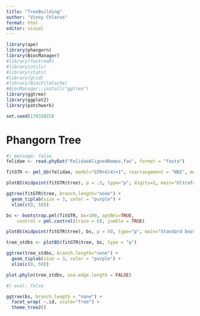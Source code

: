 ```yaml
---
title: "TreeBuilding"
author: "Vinny Chloros"
format: html
editor: visual
---
```


```r
library(ape)
library(phangorn)
library(BiocManager)
#library(fastreeR)
#library(utils)
#library(stats)
#library(grid)
#library(BiocFileCache)
#BiocManager::install("ggtree")
library(ggtree)
library(ggplot2)
library(patchwork)

set.seed(17032025)
```

# Phangorn Tree

```r
#| message: false
felidae <- read.phyDat("FelidaeAlignedNames.fas", format = "fasta")

fitGTR <- pml_bb(felidae, model="GTR+G(4)+I", rearrangement = "NNI", method = "ultrametric")
```

```r
plotBS(midpoint(fitGTR$tree), p = .5, type="p", digits=2, main="Ultrafast bootstrap")
```

```r
ggtree(fitGTR$tree, branch.length="none") +
  geom_tiplab(size = 3, color = "purple") +
  xlim(c(0, 50))
```

```r
bs <- bootstrap.pml(fitGTR, bs=100, optNni=TRUE,
    control = pml.control(trace = 0), jumble = TRUE)

plotBS(midpoint(fitGTR$tree), bs, p = 50, type="p", main="Standard bootstrap")

tree_stdbs <- plotBS(fitGTR$tree, bs, type = "p")

ggtree(tree_stdbs, branch.length="none") +
  geom_tiplab(size = 3, color = "purple") +
  xlim(c(0, 50))

plot.phylo(tree_stdbs, use.edge.length = FALSE)

```


```r
#| eval: false

ggtree(bs, branch.length = "none") + 
  facet_wrap( ~.id, scale="free") + 
  theme_tree2()
```